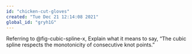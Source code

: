 ```yaml
---
id: "chicken-cut-gloves"
created: "Tue Dec 21 12:14:08 2021"
global_id: "gryh1G"
---
```


Referring to @fig-cubic-spline-x, Explain what it means to say, "The cubic spline respects the monotonicity of consecutive knot points." 
